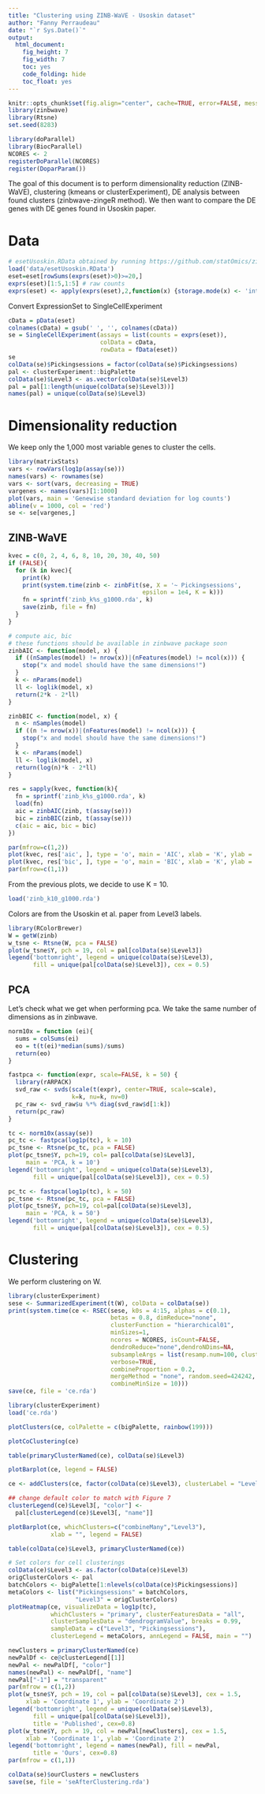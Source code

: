 ```yaml
---
title: "Clustering using ZINB-WaVE - Usoskin dataset"
author: "Fanny Perraudeau"
date: "`r Sys.Date()`"
output: 
  html_document: 
    fig_height: 7
    fig_width: 7
    toc: yes
    code_folding: hide
    toc_float: yes
---
```


```r
knitr::opts_chunk$set(fig.align="center", cache=TRUE, error=FALSE, message=FALSE, warning=TRUE)
library(zinbwave)
library(Rtsne)
set.seed(8283)
```

```r
library(doParallel)
library(BiocParallel)
NCORES <- 2
registerDoParallel(NCORES)
register(DoparParam())
```

The goal of this document is to perform dimensionality reduction (ZINB-WaVE), clustering (kmeans or clusterExperiment), DE analysis between found clusters (zinbwave-zingeR method). We then want to compare the DE genes with DE genes found in Usoskin paper.

# Data
```r
# esetUsoskin.RData obtained by running https://github.com/statOmics/zingeRPaper/blob/master/singleCellPaper/case/usoskinPreprocess.R
load('data/esetUsoskin.RData')
eset=eset[rowSums(exprs(eset)>0)>=20,]
exprs(eset)[1:5,1:5] # raw counts
exprs(eset) <- apply(exprs(eset),2,function(x) {storage.mode(x) <- 'integer'; x})
```

Convert ExpressionSet to SingleCellExperiment
```r
cData = pData(eset)
colnames(cData) = gsub(' ', '', colnames(cData))
se = SingleCellExperiment(assays = list(counts = exprs(eset)),
                          colData = cData,
                          rowData = fData(eset))
se
colData(se)$Pickingsessions = factor(colData(se)$Pickingsessions)
pal <- clusterExperiment::bigPalette
colData(se)$Level3 <- as.vector(colData(se)$Level3)
pal = pal[1:length(unique(colData(se)$Level3))]
names(pal) = unique(colData(se)$Level3)
```

# Dimensionality reduction

We keep only the 1,000 most variable genes to cluster the cells.
```r
library(matrixStats)
vars <- rowVars(log1p(assay(se)))
names(vars) <- rownames(se)
vars <- sort(vars, decreasing = TRUE)
vargenes <- names(vars)[1:1000]
plot(vars, main = 'Genewise standard deviation for log counts')
abline(v = 1000, col = 'red')
se <- se[vargenes,]
```

## ZINB-WaVE
```r
kvec = c(0, 2, 4, 6, 8, 10, 20, 30, 40, 50)
if (FALSE){
  for (k in kvec){
    print(k)
    print(system.time(zinb <- zinbFit(se, X = '~ Pickingsessions',
                                      epsilon = 1e4, K = k)))
    fn = sprintf('zinb_k%s_g1000.rda', k)
    save(zinb, file = fn)
  }
}

# compute aic, bic 
# these functions should be available in zinbwave package soon
zinbAIC <- function(model, x) {
  if ((nSamples(model) != nrow(x))|(nFeatures(model) != ncol(x))) {
    stop("x and model should have the same dimensions!")
  }
  k <- nParams(model)
  ll <- loglik(model, x)
  return(2*k - 2*ll)
}

zinbBIC <- function(model, x) {
  n <- nSamples(model)
  if ((n != nrow(x))|(nFeatures(model) != ncol(x))) {
    stop("x and model should have the same dimensions!")
  }
  k <- nParams(model)
  ll <- loglik(model, x)
  return(log(n)*k - 2*ll)
}

res = sapply(kvec, function(k){
  fn = sprintf('zinb_k%s_g1000.rda', k)
  load(fn)
  aic = zinbAIC(zinb, t(assay(se)))
  bic = zinbBIC(zinb, t(assay(se)))
  c(aic = aic, bic = bic)
})

par(mfrow=c(1,2))
plot(kvec, res['aic', ], type = 'o', main = 'AIC', xlab = 'K', ylab = 'AIC',cex.lab = 1.5,cex.axis= 1.5,cex.main=1.5)
plot(kvec, res['bic', ], type = 'o', main = 'BIC', xlab = 'K', ylab = 'BIC',cex.lab = 1.5,cex.axis= 1.5,cex.main=1.5)
par(mfrow=c(1,1))
```

From the previous plots, we decide to use K = 10.

```r
load('zinb_k10_g1000.rda')
```

Colors are from the Usoskin et al. paper from Level3 labels.
```r
library(RColorBrewer)
W = getW(zinb)
w_tsne <- Rtsne(W, pca = FALSE)
plot(w_tsne$Y, pch = 19, col = pal[colData(se)$Level3])
legend('bottomright', legend = unique(colData(se)$Level3), 
       fill = unique(pal[colData(se)$Level3]), cex = 0.5)
```

## PCA

Let's check what we get when performing pca. We take the same number of dimensions as in zinbwave.

```r
norm10x = function (ei){
  sums = colSums(ei)
  eo = t(t(ei)*median(sums)/sums)
  return(eo)
}

fastpca <- function(expr, scale=FALSE, k = 50) {
  library(rARPACK)
  svd_raw <- svds(scale(t(expr), center=TRUE, scale=scale),
                  k=k, nu=k, nv=0)
  pc_raw <- svd_raw$u %*% diag(svd_raw$d[1:k])
  return(pc_raw)
}
```

```r
tc <- norm10x(assay(se)) 
pc_tc <- fastpca(log1p(tc), k = 10)
pc_tsne <- Rtsne(pc_tc, pca = FALSE)
plot(pc_tsne$Y, pch=19, col= pal[colData(se)$Level3], 
     main = 'PCA, k = 10')
legend('bottomright', legend = unique(colData(se)$Level3), 
       fill = unique(pal[colData(se)$Level3]), cex = 0.5)
```

```r
pc_tc <- fastpca(log1p(tc), k = 50)
pc_tsne <- Rtsne(pc_tc, pca = FALSE)
plot(pc_tsne$Y, pch=19, col=pal[colData(se)$Level3],
     main = 'PCA, k = 50')
legend('bottomright', legend = unique(colData(se)$Level3), 
       fill = unique(pal[colData(se)$Level3]), cex = 0.5)
```


# Clustering

We perform clustering on W.

```r
library(clusterExperiment)
sese <- SummarizedExperiment(t(W), colData = colData(se))
print(system.time(ce <- RSEC(sese, k0s = 4:15, alphas = c(0.1),
                             betas = 0.8, dimReduce="none",
                             clusterFunction = "hierarchical01",
                             minSizes=1,
                             ncores = NCORES, isCount=FALSE,
                             dendroReduce="none",dendroNDims=NA,
                             subsampleArgs = list(resamp.num=100, clusterFunction="kmeans", clusterArgs=list(nstart=10)),
                             verbose=TRUE,
                             combineProportion = 0.2,
                             mergeMethod = "none", random.seed=424242,
                             combineMinSize = 10)))
save(ce, file = 'ce.rda')
```

```r
library(clusterExperiment)
load('ce.rda')
```

```r
plotClusters(ce, colPalette = c(bigPalette, rainbow(199)))
```

```r
plotCoClustering(ce)
```

```r
table(primaryClusterNamed(ce), colData(se)$Level3)
```

```r
plotBarplot(ce, legend = FALSE) 
```


```r
ce <- addClusters(ce, factor(colData(ce)$Level3), clusterLabel = "Level3")

## change default color to match with Figure 7
clusterLegend(ce)$Level3[, "color"] <- 
  pal[clusterLegend(ce)$Level3[, "name"]]

plotBarplot(ce, whichClusters=c("combineMany","Level3"),
            xlab = "", legend = FALSE)
```
 
```r
table(colData(ce)$Level3, primaryClusterNamed(ce))
```


```r
# Set colors for cell clusterings
colData(ce)$Level3 <- as.factor(colData(ce)$Level3)
origClusterColors <- pal
batchColors <- bigPalette[1:nlevels(colData(ce)$Pickingsessions)]
metaColors <- list("Pickingsessions" = batchColors,
                   "Level3" = origClusterColors)
plotHeatmap(ce, visualizeData = log1p(tc),
            whichClusters = "primary", clusterFeaturesData = "all",
            clusterSamplesData = "dendrogramValue", breaks = 0.99,
            sampleData = c("Level3", "Pickingsessions"),
            clusterLegend = metaColors, annLegend = FALSE, main = "")
```

```r
newClusters = primaryClusterNamed(ce)
newPalDf <- ce@clusterLegend[[1]]
newPal <- newPalDf[, "color"]
names(newPal) <- newPalDf[, "name"]
newPal["-1"] = "transparent"
par(mfrow = c(1,2))
plot(w_tsne$Y, pch = 19, col = pal[colData(se)$Level3], cex = 1.5,
     xlab = 'Coordinate 1', ylab = 'Coordinate 2')
legend('bottomright', legend = unique(colData(se)$Level3), 
       fill = unique(pal[colData(se)$Level3]), 
       title = 'Published', cex=0.8)
plot(w_tsne$Y, pch = 19, col = newPal[newClusters], cex = 1.5,
     xlab = 'Coordinate 1', ylab = 'Coordinate 2')
legend('bottomright', legend = names(newPal), fill = newPal,
       title = 'Ours', cex=0.8)
par(mfrow = c(1,1))
```

```r
colData(se)$ourClusters = newClusters
save(se, file = 'seAfterClustering.rda')
```